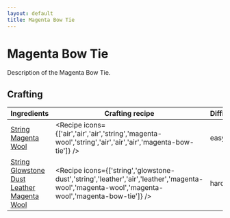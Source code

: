 ```yaml
---
layout: default
title: Magenta Bow Tie
---
```



Magenta Bow Tie
===================

Description of the Magenta Bow Tie.

## Crafting

| Ingredients | Crafting recipe | Difficulty |
| ----------- | --------------- | ------------- |
| [String](https://minecraft.wiki/w/String)<br/>[Magenta Wool](https://minecraft.wiki/w/Magenta_Wool) | <Recipe icons={['air','air','air','string','magenta-wool','string','air','air','air','magenta-bow-tie']} /> | easy |
| [String](https://minecraft.wiki/w/String)<br/>[Glowstone Dust](https://minecraft.wiki/w/Glowstone_Dust)<br/>[Leather](https://minecraft.wiki/w/Leather)<br/>[Magenta Wool](https://minecraft.wiki/w/Magenta_Wool) | <Recipe icons={['string','glowstone-dust','string','leather','air','leather','magenta-wool','magenta-wool','magenta-wool','magenta-bow-tie']} /> | hard |

